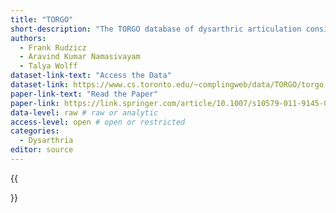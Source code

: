 ```yaml
---
title: "TORGO"
short-description: "The TORGO database of dysarthric articulation consists of aligned acoustics and measured 3D articulatory features from speakers with either cerebral palsy (CP) or amyotrophic lateral sclerosis (ALS), which are two of the most prevalent causes of speech disability (Kent and Rosen, 2004), and matched controls."
authors:
  - Frank Rudzicz
  - Aravind Kumar Namasivayam
  - Talya Wolff 
dataset-link-text: "Access the Data"
dataset-link: https://www.cs.toronto.edu/~complingweb/data/TORGO/torgo.html
paper-link-text: "Read the Paper"
paper-link: https://link.springer.com/article/10.1007/s10579-011-9145-0
data-level: raw # raw or analytic
access-level: open # open or restricted
categories:
  - Dysarthria
editor: source
---
```


{{<meta short-description>}}
